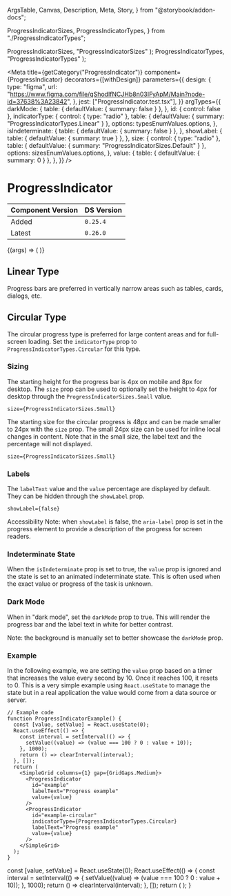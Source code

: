   ArgsTable,
  Canvas,
  Description,
  Meta,
  Story,
} from "@storybook/addon-docs";

  ProgressIndicatorSizes,
  ProgressIndicatorTypes,
} from "./ProgressIndicatorTypes";

  ProgressIndicatorSizes,
  "ProgressIndicatorSizes"
);
  ProgressIndicatorTypes,
  "ProgressIndicatorTypes"
);

<Meta
  title={getCategory("ProgressIndicator")}
  component={ProgressIndicator}
  decorators={[withDesign]}
  parameters={{
    design: {
      type: "figma",
      url: "https://www.figma.com/file/qShodlfNCJHb8n03IFyApM/Main?node-id=37638%3A23842",
    },
    jest: ["ProgressIndicator.test.tsx"],
  }}
  argTypes={{
    darkMode: {
      table: { defaultValue: { summary: false } },
    },
    id: { control: false },
    indicatorType: {
      control: { type: "radio" },
      table: { defaultValue: { summary: "ProgressIndicatorTypes.Linear" } },
      options: typesEnumValues.options,
    },
    isIndeterminate: {
      table: { defaultValue: { summary: false } },
    },
    showLabel: {
      table: { defaultValue: { summary: true } },
    },
    size: {
      control: { type: "radio" },
      table: { defaultValue: { summary: "ProgressIndicatorSizes.Default" } },
      options: sizesEnumValues.options,
    },
    value: {
      table: { defaultValue: { summary: 0 } },
    },
  }}
/>

# ProgressIndicator

| Component Version | DS Version |
| ----------------- | ---------- |
| Added             | `0.25.4`   |
| Latest            | `0.26.0`   |

<Description of={ProgressIndicator} />

<Canvas withToolbar>
  <Story
    name="ProgressIndicator with Controls"
    args={{
      darkMode: false,
      id: "progressIndicator-id",
      indicatorType: "ProgressIndicatorTypes.Linear",
      isIndeterminate: false,
      labelText: "Progress",
      showLabel: true,
      size: "ProgressIndicatorSizes.Default",
      value: 50,
    }}
  >
    {(args) => (
      <ProgressIndicator
        {...args}
        indicatorType={typesEnumValues.getValue(args.indicatorType)}
        size={sizesEnumValues.getValue(args.size)}
      />
    )}
  </Story>
</Canvas>

<ArgsTable story="ProgressIndicator with Controls" />

## Linear Type

Progress bars are preferred in vertically narrow areas such as tables, cards,
dialogs, etc.

<Canvas>
  <Story
    name="Linear Type"
    argTypes={{
      indicatorType: { table: { disable: true } },
    }}
  >
    <ProgressIndicator
      id="linear"
      indicatorType={ProgressIndicatorTypes.Linear}
      labelText="Linear Progress Type"
      value={50}
    />
  </Story>
</Canvas>

## Circular Type

The circular progress type is preferred for large content areas and for
full-screen loading. Set the `indicatorType` prop to
`ProgressIndicatorTypes.Circular` for this type.

<Canvas>
  <Story
    name="Circular Type"
    argTypes={{
      indicatorType: { table: { disable: true } },
    }}
  >
    <ProgressIndicator
      id="circular"
      indicatorType={ProgressIndicatorTypes.Circular}
      labelText="Linear Progress Type"
      value={50}
    />
  </Story>
</Canvas>

### Sizing

The starting height for the progress bar is 4px on mobile and 8px for desktop.
The `size` prop can be used to optionally set the height to 4px for desktop
through the `ProgressIndicatorSizes.Small` value.

`size={ProgressIndicatorSizes.Small}`

<Canvas>
  <DSProvider>
    <SimpleGrid columns={1} gap={GridGaps.Medium}>
      <ProgressIndicator
        id="default-size"
        labelText="Default 8px size"
        value={50}
      />
      <ProgressIndicator
        id="small-size"
        labelText="Small 4px size"
        size={ProgressIndicatorSizes.Small}
        value={50}
      />
    </SimpleGrid>
  </DSProvider>
</Canvas>

The starting size for the circular progress is 48px and can be made smaller to
24px with the `size` prop. The small 24px size can be used for inline local
changes in content. Note that in the small size, the label text and the
percentage will not displayed.

`size={ProgressIndicatorSizes.Small}`

<Canvas>
  <DSProvider>
    <SimpleGrid columns={1} gap={GridGaps.Medium}>
      <ProgressIndicator
        id="default-size"
        indicatorType={ProgressIndicatorTypes.Circular}
        labelText="Default 48px size"
        value={50}
      />
      <ProgressIndicator
        id="small-size"
        indicatorType={ProgressIndicatorTypes.Circular}
        labelText="Small 24px size"
        size={ProgressIndicatorSizes.Small}
        value={50}
      />
    </SimpleGrid>
  </DSProvider>
</Canvas>

### Labels

The `labelText` value and the `value` percentage are displayed by default. They
can be hidden through the `showLabel` prop.

`showLabel={false}`

Accessibility Note: when `showLabel` is false, the `aria-label` prop is set in
the progress element to provide a description of the progress for screen readers.

<Canvas>
  <DSProvider>
    <SimpleGrid columns={1} gap={GridGaps.Medium}>
      <ProgressIndicator
        id="label"
        labelText="This label will be added through aria-label"
        showLabel={false}
        value={50}
      />
      <ProgressIndicator
        id="label-hidden"
        indicatorType={ProgressIndicatorTypes.Circular}
        labelText="This label will be added through aria-label"
        showLabel={false}
        value={50}
      />
    </SimpleGrid>
  </DSProvider>
</Canvas>

### Indeterminate State

When the `isIndeterminate` prop is set to true, the `value` prop is ignored and
the state is set to an animated indeterminate state. This is often used when the
exact value or progress of the task is unknown.

<Canvas>
  <DSProvider>
    <SimpleGrid columns={1} gap={GridGaps.Medium}>
      <ProgressIndicator
        id="indeterminate"
        isIndeterminate
        labelText="Indeterminate state"
        value={50}
      />
      <ProgressIndicator
        id="indeterminate-circular"
        indicatorType={ProgressIndicatorTypes.Circular}
        isIndeterminate
        labelText="Indeterminate state"
        value={50}
      />
    </SimpleGrid>
  </DSProvider>
</Canvas>

### Dark Mode

When in "dark mode", set the `darkMode` prop to true. This will render the
progress bar and the label text in white for better contrast.

Note: the background is manually set to better showcase the `darkMode` prop.

<Canvas>
  <DSProvider>
    <Box bg="black" w="100%" h="200px" p="20px">
      <SimpleGrid columns={1} gap={GridGaps.Medium}>
        <ProgressIndicator
          darkMode
          id="darkmode"
          labelText="Dark Mode"
          value={50}
        />
        <ProgressIndicator
          darkMode
          id="darkmode-circular"
          indicatorType={ProgressIndicatorTypes.Circular}
          labelText="Dark Mode"
          value={50}
        />
      </SimpleGrid>
    </Box>
  </DSProvider>
</Canvas>

### Example

In the following example, we are setting the `value` prop based on a timer that
increases the value every second by 10. Once it reaches 100, it resets to 0.
This is a very simple example using `React.useState` to manage the state but in
a real application the value would come from a data source or server.

```tsx
// Example code
function ProgressIndicatorExample() {
  const [value, setValue] = React.useState(0);
  React.useEffect(() => {
    const interval = setInterval(() => {
      setValue((value) => (value === 100 ? 0 : value + 10));
    }, 1000);
    return () => clearInterval(interval);
  }, []);
  return (
    <SimpleGrid columns={1} gap={GridGaps.Medium}>
      <ProgressIndicator
        id="example"
        labelText="Progress example"
        value={value}
      />
      <ProgressIndicator
        id="example-circular"
        indicatorType={ProgressIndicatorTypes.Circular}
        labelText="Progress example"
        value={value}
      />
    </SimpleGrid>
  );
}
```

  const [value, setValue] = React.useState(0);
  React.useEffect(() => {
    const interval = setInterval(() => {
      setValue((value) => (value === 100 ? 0 : value + 10));
    }, 1000);
    return () => clearInterval(interval);
  }, []);
  return (
    <SimpleGrid columns={1} gap={GridGaps.Medium}>
      <ProgressIndicator
        id="example"
        labelText="Progress example"
        value={value}
      />
      <ProgressIndicator
        id="example-circular"
        indicatorType={ProgressIndicatorTypes.Circular}
        labelText="Progress example"
        value={value}
      />
    </SimpleGrid>
  );
}

<Canvas>
  <DSProvider>
    <ProgressIndicatorExample />
  </DSProvider>
</Canvas>
